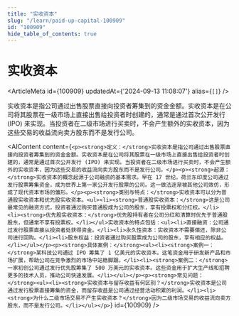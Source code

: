 ```yaml
---
title: "实收资本"
slug: "/learn/paid-up-capital-100909"
id: "100909"
hide_table_of_contents: true
---
```



# 实收资本

<ArticleMeta id={100909} updatedAt={'2024-09-13 11:08:07'} alias={`[]`} />
<div className='border-solid border-b border-t-0 my-4 border-[var(--ifm-color-gray-300)]' />

实收资本是指公司通过出售股票直接向投资者筹集到的资金金额。实收资本是在公司将其股票在一级市场上直接出售给投资者时创建的，通常是通过首次公开发行 (IPO) 来实现。当投资者在二级市场进行买卖时，不会产生额外的实收资本，因为这些交易的收益流向卖方股东而不是发行公司。

<AIContent content={`<p><strong>定义：</strong>实收资本是指公司通过出售股票直接向投资者筹集到的资金金额。实收资本是在公司将其股票在一级市场上直接出售给投资者时创建的，通常是通过首次公开发行 (IPO) 来实现。当投资者在二级市场进行买卖时，不会产生额外的实收资本，因为这些交易的收益流向卖方股东而不是发行公司。</p><p><strong>起源：</strong>实收资本的概念起源于公司融资的基本需求。早在 17 世纪，荷兰东印度公司通过发行股票筹集资金，成为世界上第一家公开发行股票的公司。这一做法逐渐被其他公司效仿，形成了现代资本市场的雏形。</p><p><strong>类别与特点：</strong>实收资本可以分为普通股实收资本和优先股实收资本。<ul><li><strong>普通股实收资本：</strong>这是公司最常见的融资方式，投资者通过购买普通股成为公司的股东，享有投票权和分红权。</li><li><strong>优先股实收资本：</strong>优先股持有者在公司分红和清算时优先于普通股股东，但通常不享有投票权。</li></ul>实收资本的特点包括：<ul><li>直接融资：公司通过发行股票直接从投资者处获得资金。</li><li>永久性资本：实收资本不需要偿还，除非公司进行回购。</li><li>股东权益：投资者通过购买股票成为公司的股东，享有相应的权益。</li></ul></p><p><strong>具体案例：</strong><ul><li><strong>案例一：</strong>某科技公司通过 IPO 筹集了 1 亿美元的实收资本。这笔资金用于研发新产品和市场扩展，帮助公司在竞争激烈的市场中站稳脚跟。</li><li><strong>案例二：</strong>一家初创公司通过发行优先股筹集了 500 万美元的实收资本。这些资金用于扩大生产线和招聘更多的技术人员，推动公司快速发展。</li></ul></p><p><strong>常见问题：</strong><ul><li><strong>实收资本与留存收益有何区别？</strong>实收资本是公司通过发行股票直接筹集的资金，而留存收益是公司通过经营活动积累的利润。</li><li><strong>为什么二级市场交易不产生实收资本？</strong>因为二级市场交易的收益流向卖方股东，而不是发行公司。</li></ul></p>`} id={100909} />
